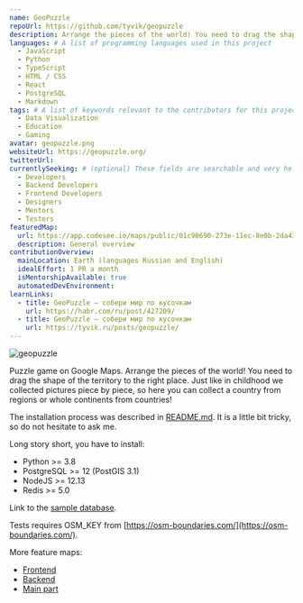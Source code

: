 ```yaml
---
name: GeoPuzzle
repoUrl: https://github.com/tyvik/geopuzzle
description: Arrange the pieces of the world! You need to drag the shape of the territory to the right place.
languages: # A list of programming languages used in this project
  - JavaScript
  - Python
  - TypeScript
  - HTML / CSS
  - React
  - PostgreSQL
  - Markdown
tags: # A list of keywords relevant to the contributors for this project
  - Data Visualization
  - Education
  - Gaming
avatar: geopuzzle.png
websiteUrl: https://geopuzzle.org/
twitterUrl:
currentlySeeking: # (optional) These fields are searchable and very helpful for contributors to match well with your project
  - Developers
  - Backend Developers
  - Frontend Developers
  - Designers
  - Mentors
  - Testers
featuredMap:
  url: https://app.codesee.io/maps/public/01c90690-273e-11ec-8e0b-2da43c476634
  description: General overview
contributionOverview:
  mainLocation: Earth (languages Russian and English)
  idealEffort: 1 PR a month
  isMentorshipAvailable: true
  automatedDevEnvironment:
learnLinks:
  - title: GeoPuzzle — собери мир по кусочкам
    url: https://habr.com/ru/post/427209/
  - title: GeoPuzzle — собери мир по кусочкам
    url: https://tyvik.ru/posts/geopuzzle/
---
```


<!-- Divide your content into sections using our handy shortcodes. Each section is optional -->

<Overview>

![geopuzzle](https://github.com/TyVik/geopuzzle/raw/1e8c970da66e35d8e11f9805355c7d041c7ebc95/static/images/puzzle.gif) 

Puzzle game on Google Maps. Arrange the pieces of the world! You need to drag the shape of the territory to the right place. 
Just like in childhood we collected pictures piece by piece, so here you can collect a country 
from regions or whole continents from countries! 

</Overview>

<Contributing>

The installation process was described in [README.md](https://github.com/TyVik/geopuzzle/blob/develop/README.md). It is a little bit tricky, so do not hesitate to ask me.

Long story short, you have to install:
- Python >= 3.8
- PostgreSQL >= 12 (PostGIS 3.1)
- NodeJS >= 12.13
- Redis >= 5.0

Link to the [sample database](https://drive.google.com/open?id=1OGXl7P9dkevD_v7QgBoW8CbsQxDjW7EI).

Tests requires OSM_KEY from [https://osm-boundaries.com/](https://osm-boundaries.com/).

More feature maps:
- [Frontend](https://app.codesee.io/maps/public/1c69a080-284d-11ec-acf9-a7640383433b)
- [Backend](https://app.codesee.io/maps/public/af3a5ac0-284e-11ec-ba32-331364ffd2a4)
- [Main part](https://app.codesee.io/maps/public/ab83ed00-284f-11ec-acf9-a7640383433b)

</Contributing>
